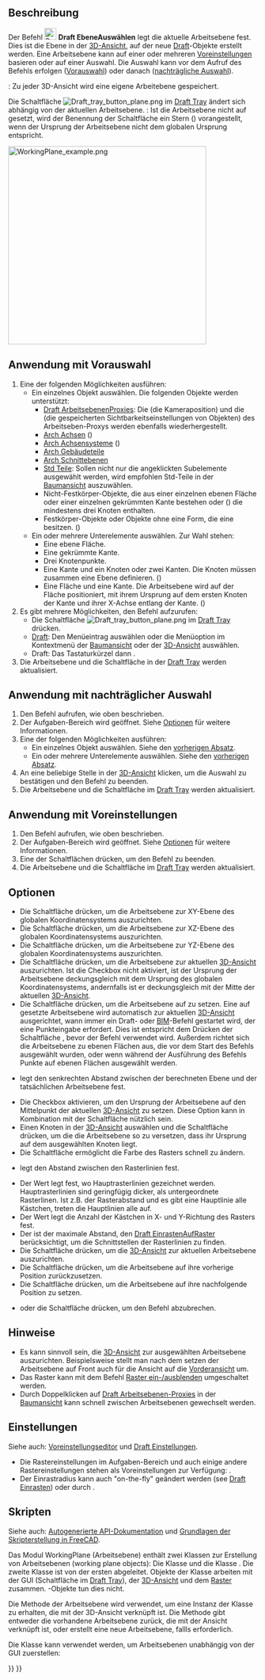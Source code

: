 <languages/>

{{Docnav/de
|[[Draft_Shape2DView/de|Form2DAnsicht]]
|[[Draft_SetStyle/de|StilFestlegen]]
|[[Draft_Workbench/de|Draft]]
|IconL=Draft_Shape2DView.svg
|IconR=Draft_SetStyle.svg
|IconC=Workbench_Draft.svg
}}

<!--Note: for legibility a space was added to the menu text-->
{{GuiCommand/de
|Name=Draft SelectPlane
|Name/de=Draft EbeneAuswählen
|MenuLocation=Dienstprogramme → Ebene wählen
|Workbenches=[[Draft_Workbench/de|Draft]], [[BIM_Workbench/de|BIM]]
|Shortcut=Draft: {{KEY|W}} {{KEY|P}}
|SeeAlso=[[Draft_WorkingPlaneProxy/de|Draft ArbeitsebenenProxy]]
}}

<span id="Description"></span>
==Beschreibung== 

Der Befehl [[Image:Draft_SelectPlane.svg|24px]] '''Draft EbeneAuswählen''' legt die aktuelle Arbeitsebene fest. Dies ist die Ebene in der [[3D_view/de|3D-Ansicht]], auf der  neue [[Draft_Workbench|Draft]]-Objekte erstellt werden. Eine Arbeitsebene kann auf einer oder mehreren [[#Anwendung_mit_Voreinstellungen|Voreinstellungen]] basieren oder auf einer Auswahl. Die Auswahl kann vor dem Aufruf des Befehls erfolgen ([[#Anwendung_mit_Vorauswahl|Vorauswahl]]) oder danach ([[#Anwendung_mit_nahträglicher Auswahl|nachträgliche Auswahl]]).

{{Version/de|1.0}}: Zu jeder 3D-Ansicht wird eine eigene Arbeitebene gespeichert.

Die Schaltfläche [[Image:Draft_tray_button_plane.png]] im [[Draft_Tray|Draft Tray]] ändert sich abhängig von der aktuellen Arbeitsebene. {{Version/de|1.0}}: Ist die Arbeitsebene nicht auf {{MenuCommand|Auto}} gesetzt, wird der Benennung der Schaltfläche ein Stern ({{MenuCommand|*}}) vorangestellt, wenn der Ursprung der Arbeitsebene nicht dem globalen Ursprung entspricht.

[[Image:WorkingPlane_example.png|400px]]
{{Caption|Formen die auf unterschiedlichen Arbeitsebenen erstellt wurden}}

<span id="Usage_with_pre-selection"></span>
==Anwendung mit Vorauswahl==

# Eine der folgenden Möglichkeiten ausführen:
#* Ein einzelnes Objekt auswählen. Die folgenden Objekte werden unterstützt:
#** [[Draft_WorkingPlaneProxy/de|Draft ArbeitsebenenProxies]]: Die {{PropertyView/de|View Data}} (die Kameraposition) und die {{PropertyView/de|Visibility Map}} (die gespeicherten Sichtbarkeitseinstellungen von Objekten) des Arbeitseben-Proxys werden ebenfalls wiederhergestellt.
#** [[Arch_Axis/de|Arch Achsen]] ({{Version/de|1.0}})
#** [[Arch_AxisSystem/de|Arch Achsensysteme]] ({{Version/de|1.0}})
#** [[Arch_BuildingPart/de|Arch Gebäudeteile]]
#** [[Arch_SectionPlane/de|Arch Schnittebenen]]
#** [[Std_Part/de|Std Teile]]: Sollen nicht nur die angeklickten Subelemente ausgewählt werden, wird empfohlen Std-Teile in der [[Tree_view/de|Baumansicht]] auszuwählen.
#** Nicht-Festkörper-Objekte, die aus einer einzelnen ebenen Fläche oder einer einzelnen gekrümmten Kante bestehen oder ({{Version/de|1.0}}) die mindestens drei Knoten enthalten.
#** Festkörper-Objekte oder Objekte ohne eine Form, die eine {{PropertyData/de|Placement}} besitzen. ({{Version/de|1.0}})
#* Ein oder mehrere Unterelemente auswählen. Zur Wahl stehen:
#** Eine ebene Fläche.
#** Eine gekrümmte Kante.
#** Drei Knotenpunkte.
#** Eine Kante und ein Knoten oder zwei Kanten. Die Knoten müssen zusammen eine Ebene definieren. ({{Version/de|1.0}})
#** Eine Fläche und eine Kante. Die Arbeitsebene wird auf der Fläche positioniert, mit ihrem Ursprung auf dem ersten Knoten der Kante und ihrer X-Achse entlang der Kante. ({{Version/de|1.1}})
# Es gibt mehrere Möglichkeiten, den Befehl aufzurufen:
#* Die Schaltfläche [[Image:Draft_tray_button_plane.png]] im [[Draft_Tray/de|Draft Tray]] drücken.
#* [[Draft_Workbench/de|Draft]]: Den Menüeintrag {{MenuCommand|Dienstprogramme → [[Image:Draft_SelectPlane.svg|16px]] Ebene wählen}} auswählen oder die Menüoption im Kontextmenü der [[Tree_view/de|Baumansicht]] oder der [[3D_view/de|3D-Ansicht]] auswählen.
#* Draft: Das Tastaturkürzel {{KEY|W}} dann {{KEY|P}}.
# Die Arbeitsebene und die Schaltfläche in der [[Draft_Tray/de|Draft Tray]] werden aktualisiert.

<span id="Usage_with_post-selection"></span>
==Anwendung mit  nachträglicher Auswahl==

# Den Befehl aufrufen, wie oben beschrieben.
# Der Aufgaben-Bereich {{MenuCommand|Arbeitsebene einrichten}} wird geöffnet. Siehe [[#Optionen|Optionen]] für weitere Informationen.
# Eine der folgenden Möglichkeiten ausführen:
#* Ein einzelnes Objekt auswählen. Siehe den [[#Anwendung mit Vorauswahl|vorherigen Absatz]].
#* Ein oder mehrere Unterelemente auswählen. Siehe den [[#Anwendung mit Vorauswahl|vorherigen Absatz]].
# An eine beliebige Stelle in der [[3D_view/de|3D-Ansicht]] klicken, um die Auswahl zu bestätigen und den Befehl zu beenden.
# Die Arbeitsebene und die Schaltfläche im [[Draft_Tray/de|Draft Tray]] werden aktualisiert.

<span id="Usage_with_presets"></span>
==Anwendung mit Voreinstellungen==

# Den Befehl aufrufen, wie oben beschrieben.
# Der Aufgaben-Bereich {{MenuCommand|Arbeitsebene einrichten}} wird geöffnet. Siehe [[#Optionen|Optionen]] für weitere Informationen.
# Eine der Schaltflächen drücken, um den Befehl zu beenden.
# Die Arbeitsebene und die Schaltfläche im [[Draft_Tray/de|Draft Tray]] werden aktualisiert.

<span id="Options"></span>
==Optionen== 

* Die Schaltfläche {{Button|[[Image:View-top.svg|16px]] Oben (XY)}} drücken, um die Arbeitsebene zur XY-Ebene des globalen Koordinatensystems auszurichten.
* Die Schaltfläche {{Button|[[Image:View-front.svg|16px]] Front (XZ)}} drücken, um die Arbeitsebene zur XZ-Ebene des globalen Koordinatensystems auszurichten.
* Die Schaltfläche {{Button|[[Image:View-right.svg|16px]] Seite (YZ)}} drücken, um die Arbeitsebene zur YZ-Ebene des globalen Koordinatensystems auszurichten.
* Die Schaltfläche {{Button|[[Image:View-isometric.svg|16px]] Zur Ansicht ausrichten}} drücken, um die Arbeitsebene zur aktuellen [[3D_view/de|3D-Ansicht]] auszurichten. Ist die Checkbox {{MenuCommand|Ebene in Ansicht zentrieren}} nicht aktiviert, ist der Ursprung der Arbeitsebene deckungsgleich mit dem Ursprung des globalen Koordinatensystems, andernfalls ist er deckungsgleich mit der Mitte der aktuellen [[3D_view/de|3D-Ansicht]].
* Die Schaltfläche {{Button|[[Image:View-axonometric.svg|16px]] Automatisch}} drücken, um die Arbeitsebene auf {{MenuCommand|Auto}} zu setzen. Eine  auf {{MenuCommand|Auto}} gesetzte Arbeitsebene wird automatisch zur aktuellen [[3D_view/de|3D-Ansicht]] ausgerichtet, wann immer ein Draft- oder [[BIM_Workbench/de|BIM]]-Befehl gestartet wird, der eine Punkteingabe erfordert. Dies ist entspricht dem Drücken der Schaltfläche {{Button|[[Image:View-isometric.svg|16px]] Zur Ansicht ausrichten}}, bevor der Befehl verwendet wird. Außerdem richtet sich die Arbeitsebene zu ebenen Flächen aus, die vor dem Start des Befehls ausgewählt wurden, oder wenn während der Ausführung des Befehls Punkte auf ebenen Flächen ausgewählt werden.
* {{MenuCommand|Versetzen}} legt den senkrechten Abstand zwischen der berechneten Ebene und der tatsächlichen Arbeitsebene fest.
* Die Checkbox {{MenuCommand|Center plane on view}} aktivieren, um den Ursprung der Arbeitsebene auf den Mittelpunkt der aktuellen [[3D_view/de|3D-Ansicht]] zu setzen. Diese Option kann in Kombination mit der Schaltfläche {{Button|[[Image:View-isometric.svg|16px]] Zur Ansicht ausrichten}} nützlich sein.
* Einen Knoten in der [[3D_view/de|3D-Ansicht]] auswählen und die Schaltfläche {{Button|[[Image:Draft_Move.svg|16px]] Move working plane}} drücken, um die die Arbeitsebene so zu versetzen, dass ihr Ursprung auf dem ausgewählten Knoten liegt.
* Die Schaltfläche {{MenuCommand|Rasterfarbe}} ermöglicht die Farbe des Rasters schnell zu ändern. {{Version/de|1.0}}
* {{MenuCommand|Rasterabstand}} legt den Abstand zwischen den Rasterlinien fest.
* Der Wert {{MenuCommand|Hauptlinien alle}} legt fest, wo Hauptrasterlinien gezeichnet werden. Hauptrasterlinien sind geringfügig dicker, als untergeordnete Rasterlinen. Ist z.B. der Rasterabstand {{Value|0.5 m}} und es gibt eine Hauptlinie alle {{Value|10}} Kästchen, treten die Hauptlinien alle {{Value|5 m}} auf.
* Der Wert {{MenuCommand|Grid size}} legt die Anzahl der Kästchen in X- und Y-Richtung des Rasters fest.
* Der {{MenuCommand|Einrast-Radius}} ist der maximale Abstand, den [[Draft_Snap_Grid/de|Draft EinrastenAufRaster]] berücksichtigt, um die Schnittstellen der Rasterlinien zu finden.
* Die Schaltfläche {{Button|[[Image:view-fullscreen.svg|16px]] Ansicht zentrieren}} drücken, um die [[3D_view/de|3D-Ansicht]] zur aktuellen Arbeitsebene auszurichten.
* Die Schaltfläche {{Button|[[Image:sel-back.svg|16px]] Vorherige}} drücken, um die Arbeitsebene auf ihre vorherige Position zurückzusetzen.
* Die Schaltfläche {{Button|Next [[Image:sel-forward.svg|16px]]}} drücken, um die Arbeitsebene auf ihre nachfolgende Position zu setzen. {{Version/de|1.0}}
* {{KEY|Esc}} oder die Schaltfläche {{Button|Close}} drücken, um den Befehl abzubrechen.

<span id="Notes"></span>
==Hinweise==

* Es kann sinnvoll sein, die [[3D_view/de|3D-Ansicht]] zur ausgewählten Arbeitsebene auszurichten. Beispielsweise stellt man nach dem setzen der Arbeitsebene auf Front auch für die Ansicht auf die [[Std_ViewFront|Vorderansicht]] um.
* Das Raster kann mit dem Befehl [[Draft_ToggleGrid/de|Raster ein-/ausblenden]] umgeschaltet werden.
* Durch Doppelklicken auf [[Draft_WorkingPlaneProxy/de|Draft Arbeitsebenen-Proxies]] in der [[Tree_view/de|Baumansicht]] kann schnell zwischen Arbeitsebenen gewechselt werden.

<span id="Preferences"></span>
==Einstellungen==

Siehe auch: [[Preferences_Editor/de|Voreinstellungseditor]] und [[Draft_Preferences/de|Draft Einstellungen]].

* Die Rastereinstellungen im Aufgaben-Bereich und auch einige andere Rastereinstellungen stehen als Voreinstellungen zur Verfügung: {{MenuCommand|Bearbeiten → Einstellungen... → Draft → Raster und Einrasten}}.
* Der Einrastradius kann auch "on-the-fly" geändert werden (see [[Draft_Snap/de#Einstellungen|Draft Einrasten]]) oder durch {{MenuCommand|Werkzeuge → Parameter bearbeiten... → BaseApp → Preferences → Mod → Draft → snapRange}}.

<span id="Scripting"></span>
==Skripten==

Siehe auch: [https://freecad.github.io/SourceDoc/ Autogenerierte API-Dokumentation] und [[FreeCAD_Scripting_Basics/de|Grundlagen der Skripterstellung in FreeCAD]].

{{Version/de|1.0}}

Das Modul WorkingPlane (Arbeitsebene) enthält zwei Klassen zur Erstellung von Arbeitsebenen (working plane objects): Die Klasse {{incode|PlaneBase}} und die Klasse {{incode|PlaneGui}}. Die zweite Klasse ist von der ersten abgeleitet. Objekte der Klasse {{incode|PlaneGui}} arbeiten mit der GUI (Schaltfläche im [[Draft_Tray/de|Draft Tray]]), der [[3D_view|3D-Ansicht]] und dem [[Draft_Snap_Grid/de|Raster]] zusammen. {{incode|PlaneBase}}-Objekte tun dies nicht.

Die Methode {{incode|get_working_plane()}} der Arbeitsebene wird verwendet, um eine Instanz der Klasse  {{incode|PlaneGui}} zu erhalten, die mit der 3D-Ansicht verknüpft ist. Die Methode gibt entweder die vorhandene Arbeitsebene zurück, die mit der Ansicht verknüpft ist, oder erstellt eine neue Arbeitsebene, fallls erforderlich.

{{Code|code=
import FreeCAD as App
import WorkingPlane

wp = WorkingPlane.get_working_plane()

origin = App.Vector(0, 0, 0)
normal = App.Vector(1, 1, 1).normalize()
offset = 17
wp.align_to_point_and_axis(origin, normal, offset)

point = App.Vector(10, 15, 2)
projection = wp.project_point(point)
print(projection)
}}

Die Klasse {{incode|PlaneBase}} kann verwendet werden, um Arbeitsebenen unabhängig von der GUI zuerstellen:

{{Code|code=
import WorkingPlane

wp = WorkingPlane.PlaneBase()
}}


{{Docnav/de
|[[Draft_Shape2DView/de|Form2DAnsicht]]
|[[Draft_SetStyle/de|StilFestlegen]]
|[[Draft_Workbench/de|Draft]]
|IconL=Draft_Shape2DView.svg
|IconR=Draft_SetStyle.svg
|IconC=Workbench_Draft.svg
}}

{{Draft Tools navi{{#translation:}}}}
{{Userdocnavi{{#translation:}}}}